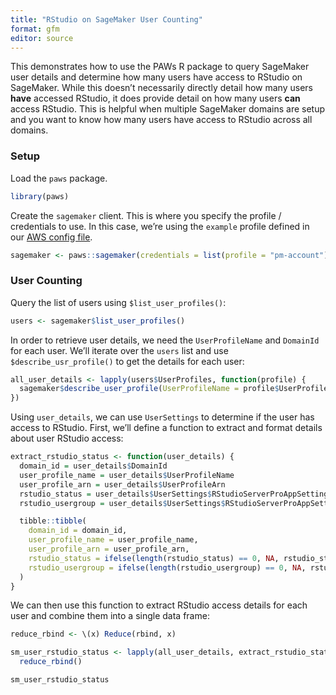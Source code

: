```yaml
---
title: "RStudio on SageMaker User Counting"
format: gfm
editor: source
---
```


This demonstrates how to use the PAWs R package to query SageMaker user details and determine how many users have access to RStudio on SageMaker. While this doesn't necessarily directly detail how many users **have** accessed RStudio, it does provide detail on how many users **can** access RStudio. This is helpful when multiple SageMaker domains are setup and you want to know how many users have access to RStudio across all domains.

### Setup
Load the `paws` package.
```r
library(paws)
```

Create the `sagemaker` client. This is where you specify the profile / credentials to use. In this case, we're using the `example` profile defined in our [AWS config file](https://docs.aws.amazon.com/cli/latest/userguide/cli-configure-files.html).
```r
sagemaker <- paws::sagemaker(credentials = list(profile = "pm-account"))
```

### User Counting
Query the list of users using `$list_user_profiles()`:
```r
users <- sagemaker$list_user_profiles()
```

In order to retrieve user details, we need the `UserProfileName` and `DomainId` for each user. We'll iterate over the `users` list and use `$describe_usr_profile()` to get the details for each user:
```r
all_user_details <- lapply(users$UserProfiles, function(profile) {
  sagemaker$describe_user_profile(UserProfileName = profile$UserProfileName, DomainId = profile$DomainId)
})
```

Using `user_details`, we can use `UserSettings` to determine if the user has access to RStudio. First, we'll define a function to extract and format details about user RStudio access:
```r
extract_rstudio_status <- function(user_details) {
  domain_id = user_details$DomainId
  user_profile_name = user_details$UserProfileName
  user_profile_arn = user_details$UserProfileArn
  rstudio_status = user_details$UserSettings$RStudioServerProAppSettings$AccessStatus
  rstudio_usergroup = user_details$UserSettings$RStudioServerProAppSettings$UserGroup

  tibble::tibble(
    domain_id = domain_id,
    user_profile_name = user_profile_name,
    user_profile_arn = user_profile_arn,
    rstudio_status = ifelse(length(rstudio_status) == 0, NA, rstudio_status),
    rstudio_usergroup = ifelse(length(rstudio_usergroup) == 0, NA, rstudio_usergroup)
  )
}
```

We can then use this function to extract RStudio access details for each user and combine them into a single data frame:
```r
reduce_rbind <- \(x) Reduce(rbind, x)

sm_user_rstudio_status <- lapply(all_user_details, extract_rstudio_status) |> 
  reduce_rbind()

sm_user_rstudio_status
```

